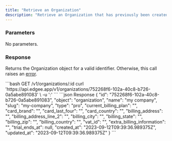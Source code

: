 ```yaml
---
title: "Retrieve an Organization"
description: "Retrieve an Organization that has previously been created."
---
```


### Parameters

No parameters.

### Response

Returns the Organization object for a valid identifier. Otherwise, this call raises an [error](../errors).


<RequestExample>
```bash GET /v1/organizations/:id
curl 'https://api.edgee.app/v1/organizations/752268f6-102a-40c8-b726-0a5abe891083' \
-u '<token>:'
```
</RequestExample>

<ResponseExample>
```json Response
{
  "id": "752268f6-102a-40c8-b726-0a5abe891083",
  "object": "organization",
  "name": "my company",
  "slug": "my-company",
  "type": "pro",
  "current_billing_plan": "",
  "card_brand": "",
  "card_last_four": "",
  "card_country": "",
  "billing_address": "",
  "billing_address_line_2": "",
  "billing_city": "",
  "billing_state": "",
  "billing_zip": "",
  "billing_country": "",
  "vat_id": "",
  "extra_billing_information": "",
  "trial_ends_at": null,
  "created_at": "2023-09-12T09:39:36.989375Z",
  "updated_at": "2023-09-12T09:39:36.989375Z"
}
```
</ResponseExample>

<Snippet file="snippet-edgee-sdk.mdx" />
